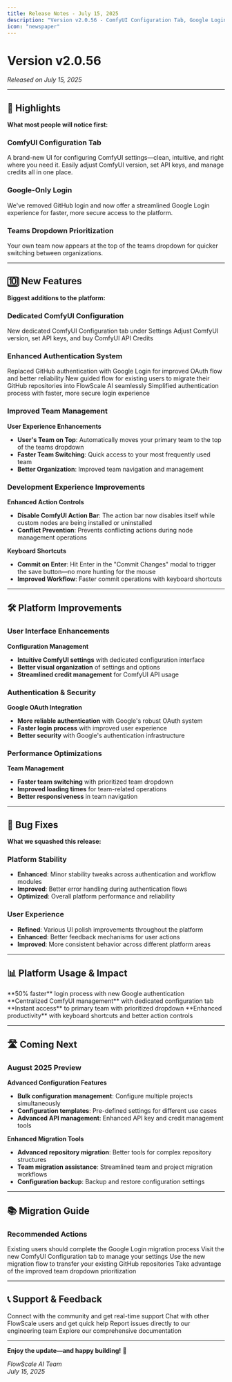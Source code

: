 ```yaml
---
title: Release Notes - July 15, 2025
description: "Version v2.0.56 - ComfyUI Configuration Tab, Google Login, and Enhanced Team Management"
icon: "newspaper"
---
```


# Version v2.0.56

_Released on July 15, 2025_

---

## 🚀 Highlights

**What most people will notice first:**

### ComfyUI Configuration Tab

A brand-new UI for configuring ComfyUI settings—clean, intuitive, and right where you need it. Easily adjust ComfyUI version, set API keys, and manage credits all in one place.

### Google-Only Login

We've removed GitHub login and now offer a streamlined Google Login experience for faster, more secure access to the platform.

### Teams Dropdown Prioritization

Your own team now appears at the top of the teams dropdown for quicker switching between organizations.

---

## 🔟 New Features

**Biggest additions to the platform:**

### Dedicated ComfyUI Configuration

<CardGroup cols={2}>
  <Card title="Centralized Settings" icon="gear">
    New dedicated ComfyUI Configuration tab under Settings
  </Card>
  <Card title="Complete Management" icon="credit-card">
    Adjust ComfyUI version, set API keys, and buy ComfyUI API Credits
  </Card>
</CardGroup>

### Enhanced Authentication System

<AccordionGroup>
  <Accordion title="Google Login Integration">
    Replaced GitHub authentication with Google Login for improved OAuth flow and
    better reliability
  </Accordion>
  <Accordion title="Legacy Migration Flow">
    New guided flow for existing users to migrate their GitHub repositories into
    FlowScale AI seamlessly
  </Accordion>
  <Accordion title="Streamlined Access">
    Simplified authentication process with faster, more secure login experience
  </Accordion>
</AccordionGroup>

### Improved Team Management

**User Experience Enhancements**

- **User's Team on Top**: Automatically moves your primary team to the top of the teams dropdown
- **Faster Team Switching**: Quick access to your most frequently used team
- **Better Organization**: Improved team navigation and management

### Development Experience Improvements

**Enhanced Action Controls**

- **Disable ComfyUI Action Bar**: The action bar now disables itself while custom nodes are being installed or uninstalled
- **Conflict Prevention**: Prevents conflicting actions during node management operations

**Keyboard Shortcuts**

- **Commit on Enter**: Hit Enter in the "Commit Changes" modal to trigger the save button—no more hunting for the mouse
- **Improved Workflow**: Faster commit operations with keyboard shortcuts

---

## 🛠️ Platform Improvements

### User Interface Enhancements

**Configuration Management**

- **Intuitive ComfyUI settings** with dedicated configuration interface
- **Better visual organization** of settings and options
- **Streamlined credit management** for ComfyUI API usage

### Authentication & Security

**Google OAuth Integration**

- **More reliable authentication** with Google's robust OAuth system
- **Faster login process** with improved user experience
- **Better security** with Google's authentication infrastructure

### Performance Optimizations

**Team Management**

- **Faster team switching** with prioritized team dropdown
- **Improved loading times** for team-related operations
- **Better responsiveness** in team navigation

---

## 🐞 Bug Fixes

**What we squashed this release:**

### Platform Stability

- **Enhanced**: Minor stability tweaks across authentication and workflow modules
- **Improved**: Better error handling during authentication flows
- **Optimized**: Overall platform performance and reliability

### User Experience

- **Refined**: Various UI polish improvements throughout the platform
- **Enhanced**: Better feedback mechanisms for user actions
- **Improved**: More consistent behavior across different platform areas

---

## 📊 Platform Usage & Impact

<CardGroup cols={2}>
  <Card title="Authentication Speed" icon="bolt">
    **50% faster** login process with new Google authentication
  </Card>
  <Card title="Configuration Efficiency" icon="sliders">
    **Centralized ComfyUI management** with dedicated configuration tab
  </Card>
  <Card title="Team Navigation" icon="users">
    **Instant access** to primary team with prioritized dropdown
  </Card>
  <Card title="Development Flow" icon="keyboard">
    **Enhanced productivity** with keyboard shortcuts and better action controls
  </Card>
</CardGroup>

---

## 🛣️ Coming Next

### August 2025 Preview

**Advanced Configuration Features**

- **Bulk configuration management**: Configure multiple projects simultaneously
- **Configuration templates**: Pre-defined settings for different use cases
- **Advanced API management**: Enhanced API key and credit management tools

**Enhanced Migration Tools**

- **Advanced repository migration**: Better tools for complex repository structures
- **Team migration assistance**: Streamlined team and project migration workflows
- **Configuration backup**: Backup and restore configuration settings

---

## 📚 Migration Guide

### Recommended Actions

<Steps>
  <Step title="Complete Google Login Setup">
    Existing users should complete the Google Login migration process
  </Step>
  <Step title="Explore ComfyUI Configuration">
    Visit the new ComfyUI Configuration tab to manage your settings
  </Step>
  <Step title="Migrate GitHub Repositories">
    Use the new migration flow to transfer your existing GitHub repositories
  </Step>
  <Step title="Update Team Organization">
    Take advantage of the improved team dropdown prioritization
  </Step>
</Steps>

---

## 📞 Support & Feedback

<CardGroup cols={2}>
  <Card
    title="Join Our Discord"
    icon="discord"
    href="https://discord.gg/trVnFa8wTf"
  >
    Connect with the community and get real-time support
  </Card>
  <Card
    title="Join Slack Community"
    icon="slack"
    href="https://join.slack.com/t/flowscalecommunity/shared_invite/zt-3bwly1x7b-wboUNaOu1b1gEX8Pvrp~kA"
  >
    Chat with other FlowScale users and get quick help
  </Card>
  <Card title="Bug Reports" icon="bug" href="mailto:hello@flowscale.ai">
    Report issues directly to our engineering team
  </Card>
  <Card title="Documentation" icon="book" href="/getting-started/introduction">
    Explore our comprehensive documentation
  </Card>
</CardGroup>

---

**Enjoy the update—and happy building!** 🚀

_FlowScale AI Team_  
_July 15, 2025_
